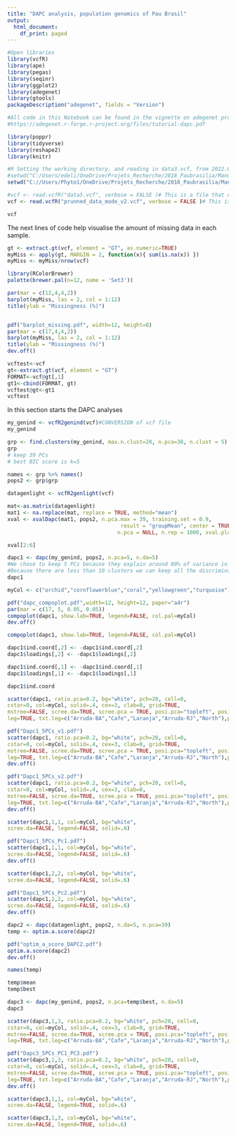 ---
title: "DAPC analysis, population genomics of Pau Brasil"
output:
  html_document:
    df_print: paged
---


```{r}
#Open libraries
library(vcfR)
library(ape)
library(pegas)
library(seqinr)
library(ggplot2)
library(adegenet)
library(gtools)
packageDescription("adegenet", fields = "Version")

#All code in this Notebook can be found in the vignette on adegenet provided by Thibaut Jombart.
#https://adegenet.r-forge.r-project.org/files/tutorial-dapc.pdf

library(poppr)
library(tidyverse)
library(reshape2)
library(knitr)
```


```{r}
#R Setting the working directory, and reading in data3.vcf, from 2022.08.16
#setwd("C:/Users/edeli/OneDrive/Projets_Recherche/2018_Paubrasilia/Manuscripts/Scripts/DAPC/DAPC_data5moda//")
setwd("C://Users/Phyto1/OneDrive/Projets_Recherche/2018_Paubrasilia/Manuscripts/Scripts/DAPC/DAPC_data5moda")

#vcf <- read.vcfR("data5.vcf", verbose = FALSE )# This is a file that only contains 
vcf <- read.vcfR("prunned_data_mode_v2.vcf", verbose = FALSE )# This is a file that only contains #Selected the file that was treated with plink 

vcf


```

The next lines of code help visualise the amount of missing data in each sample. 

```{r}
gt <- extract.gt(vcf, element = "GT", as.numeric=TRUE)
myMiss <- apply(gt, MARGIN = 2, function(x){ sum(is.na(x)) })
myMiss <- myMiss/nrow(vcf)

library(RColorBrewer)
palette(brewer.pal(n=12, name = 'Set3'))

par(mar = c(12,4,4,2))
barplot(myMiss, las = 2, col = 1:12)
title(ylab = "Missingness (%)")


pdf("barplot_missing.pdf", width=12, height=8)
par(mar = c(17,4,4,2))
barplot(myMiss, las = 2, col = 1:12)
title(ylab = "Missingness (%)")
dev.off()
```


```{r}
vcftest<-vcf
gt<-extract.gt(vcf, element = "GT")
FORMAT<-vcf@gt[,1]
gt1<-cbind(FORMAT, gt)
vcftest@gt<-gt1
vcftest
```

In this section starts the DAPC analyses

```{r}

my_genind <- vcfR2genind(vcf)#CONVERSION of vcf file
my_genind

```


```{r}

grp <- find.clusters(my_genind, max.n.clust=20, n.pca=38, n.clust = 5)
grp
# keep 39 PCs
# best BIC score is k=5

names <- grp %>% names()
pops2 <- grp$grp
```



```{r}

datagenlight <- vcfR2genlight(vcf)

mat<-as.matrix(datagenlight)
mat1 <- na.replace(mat, replace = TRUE, method="mean")
xval <- xvalDapc(mat1, pops2, n.pca.max = 39, training.set = 0.9,
                                    result = "groupMean", center = TRUE, scale = FALSE,
                                   n.pca = NULL, n.rep = 1000, xval.plot = TRUE)


```

```{r}
xval[2:6]
```


```{r}
dapc1 <- dapc(my_genind, pops2, n.pca=5, n.da=5)
#We chose to keep 5 PCs because they explain around 80% of variance in the data
#Because there are less than 10 clusters we can keep all the discriminant axes
dapc1

```


```{r}
myCol <- c("orchid","cornflowerblue","coral","yellowgreen","turquoise") #change depending on group composition in find.clusters()

pdf("dapc_compoplot.pdf",width=12, height=12, paper="a4r")
par(mar = c(17, 5, 0.05, 0.05))
compoplot(dapc1, show.lab=TRUE, legend=FALSE, col.pal=myCol)
dev.off()

compoplot(dapc1, show.lab=TRUE, legend=FALSE, col.pal=myCol)

```
```{r}
dapc1$ind.coord[,2] <- -dapc1$ind.coord[,2]
dapc1$loadings[,2] <- -dapc1$loadings[,2]

dapc1$ind.coord[,1] <- -dapc1$ind.coord[,1]
dapc1$loadings[,1] <- -dapc1$loadings[,1]

dapc1$ind.coord

scatter(dapc1, ratio.pca=0.2, bg="white", pch=20, cell=0,
cstar=0, col=myCol, solid=.4, cex=3, clab=0, grid=TRUE,
mstree=FALSE, scree.da=TRUE, scree.pca = TRUE, posi.pca="topleft", posi.da="bottomleft", ratio = 0.2,
leg=TRUE, txt.leg=c("Arruda-BA","Cafe","Laranja","Arruda-RJ","North"),posi.leg ="bottomright")

pdf("Dapc1_5PCs_v1.pdf")
scatter(dapc1, ratio.pca=0.2, bg="white", pch=20, cell=0,
cstar=0, col=myCol, solid=.4, cex=3, clab=0, grid=TRUE,
mstree=FALSE, scree.da=TRUE, scree.pca = TRUE, posi.pca="topleft", posi.da="bottomleft", ratio = 0.2,
leg=TRUE, txt.leg=c("Arruda-BA","Cafe","Laranja","Arruda-RJ","North"),posi.leg ="bottomright")
dev.off()

pdf("Dapc1_5PCs_v2.pdf")
scatter(dapc1, ratio.pca=0.2, bg="white", pch=20, cell=0,
cstar=0, col=myCol, solid=.4, cex=3, clab=0, 
mstree=FALSE, scree.da=TRUE, scree.pca = TRUE, posi.pca="topleft", posi.da="bottomleft", ratio = 0.2,
leg=TRUE, txt.leg=c("Arruda-BA","Cafe","Laranja","Arruda-RJ","North"),posi.leg ="bottomright")
dev.off()


```


```{r}

scatter(dapc1,1,1, col=myCol, bg="white",
scree.da=FALSE, legend=FALSE, solid=.6)

pdf("Dapc1_5PCs_Pc1.pdf")
scatter(dapc1,1,1, col=myCol, bg="white",
scree.da=FALSE, legend=FALSE, solid=.6)
dev.off()


```

```{r}
scatter(dapc1,2,2, col=myCol, bg="white",
scree.da=FALSE, legend=FALSE, solid=.6)

pdf("Dapc1_5PCs_Pc2.pdf")
scatter(dapc1,2,2, col=myCol, bg="white",
scree.da=FALSE, legend=FALSE, solid=.6)
dev.off()
```
```{r}
dapc2 <- dapc(datagenlight, pops2, n.da=5, n.pca=39)
temp <- optim.a.score(dapc2)

pdf("optim_a_score_DAPC2.pdf")
optim.a.score(dapc2)
dev.off()

```

```{r}
names(temp)
```

```{r}
temp$mean
temp$best
```


```{r}
dapc3 <- dapc(my_genind, pops2, n.pca=temp$best, n.da=5)
dapc3
```



```{r}

scatter(dapc3,1,3, ratio.pca=0.2, bg="white", pch=20, cell=0,
cstar=0, col=myCol, solid=.4, cex=3, clab=0, grid=TRUE,
mstree=FALSE, scree.da=TRUE, scree.pca = TRUE, posi.pca="topleft", posi.da="bottomleft", ratio = 0.2,
leg=TRUE, txt.leg=c("Arruda-BA","Cafe","Laranja","Arruda-RJ","North"),posi.leg ="bottomright")

pdf("Dapc3_5PCs_PC1_PC3.pdf")
scatter(dapc3,1,3, ratio.pca=0.2, bg="white", pch=20, cell=0,
cstar=0, col=myCol, solid=.4, cex=3, clab=0, grid=TRUE,
mstree=FALSE, scree.da=TRUE, scree.pca = TRUE, posi.pca="topleft", posi.da="bottomleft", ratio = 0.2,
leg=TRUE, txt.leg=c("Arruda-BA","Cafe","Laranja","Arruda-RJ","North"),posi.leg ="bottomright")
dev.off()


```


```{r}
scatter(dapc3,1,1, col=myCol, bg="white",
scree.da=FALSE, legend=TRUE, solid=.6)
```


```{r}
scatter(dapc3,1,3, col=myCol, bg="white",
scree.da=FALSE, legend=TRUE, solid=.6)
```


